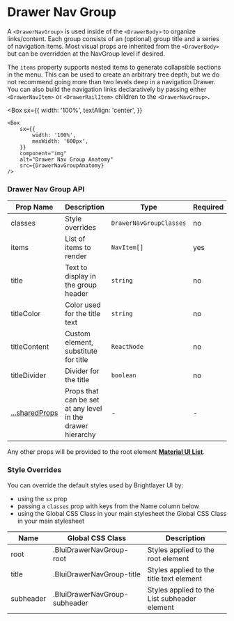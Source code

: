 
# Drawer Nav Group

A `<DrawerNavGroup>` is used inside of the `<DrawerBody>` to organize links/content. Each group consists of an (optional) group title and a series of navigation items. Most visual props are inherited from the `<DrawerBody>` but can be overridden at the NavGroup level if desired.

The `items` property supports nested items to generate collapsible sections in the menu. This can be used to create an arbitrary tree depth, but we do not recommend going more than two levels deep in a navigation Drawer. You can also build the navigation links declaratively by passing either `<DrawerNavItem>` or `<DrawerRailItem>` children to the `<DrawerNavGroup>`.

<Box
    sx={{
        width: '100%',
        textAlign: 'center',
    }}
>
    <Box
        sx={{
            width: '100%',
            maxWidth: '600px',
        }}
        component="img"
        alt="Drawer Nav Group Anatomy"
        src={DrawerNavGroupAnatomy}
    />
</Box>

### Drawer Nav Group API

<Box>

| Prop Name                                                            | Description                                                | Type                    | Required | Default                     |
| -------------------------------------------------------------------- | ---------------------------------------------------------- | ----------------------- | -------- | --------------------------- |
| classes                                                              | Style overrides                                            | `DrawerNavGroupClasses` | no       |                             |
| items                                                                | List of items to render                                    | `NavItem[]`             | yes      |                             |
| title                                                                | Text to display in the group header                        | `string`                | no       |                             |
| titleColor                                                           | Color used for the title text                              | `string`                | no       | varies for light/dark theme |
| titleContent                                                         | Custom element, substitute for title                       | `ReactNode`             | no       |                             |
| titleDivider                                                         | Divider for the title                                      | `boolean`               | no       | true                        |
| [...sharedProps](/components/drawer-nav-group/api-docs#shared-props) | Props that can be set at any level in the drawer hierarchy | -                       | -        |                             |

</Box>

Any other props will be provided to the root element [**Material UI List**](https://mui.com/api/list/).

### Style Overrides

You can override the default styles used by Brightlayer UI by:

- using the `sx` prop
- passing a `classes` prop with keys from the Name column below
- using the Global CSS Class in your main stylesheet
  the Global CSS Class in your main stylesheet

<ForMoreDetailsOnStylingOptions />

<Box>

| Name      | Global CSS Class              | Description                                  |
| --------- | ----------------------------- | -------------------------------------------- |
| root      | .BluiDrawerNavGroup-root      | Styles applied to the root element           |
| title     | .BluiDrawerNavGroup-title     | Styles applied to the title text element     |
| subheader | .BluiDrawerNavGroup-subheader | Styles applied to the List subheader element |

</Box>

<SharedProps />
